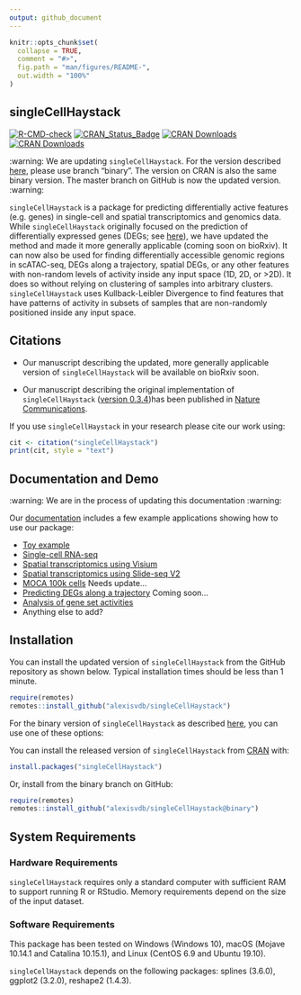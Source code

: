 ```yaml
---
output: github_document
---
```


<!-- README.md is generated from README.Rmd. Please edit that file -->

```r
knitr::opts_chunk$set(
  collapse = TRUE,
  comment = "#>",
  fig.path = "man/figures/README-",
  out.width = "100%"
)
```

## singleCellHaystack

<!-- badges: start -->
  [![R-CMD-check](https://github.com/alexisvdb/singleCellHaystack/actions/workflows/R-CMD-check.yaml/badge.svg)](https://github.com/alexisvdb/singleCellHaystack/actions/workflows/R-CMD-check.yaml)
  [![CRAN_Status_Badge](https://www.r-pkg.org/badges/version/singleCellHaystack)](https://cran.r-project.org/package=singleCellHaystack)
  [![CRAN Downloads](https://cranlogs.r-pkg.org/badges/singleCellHaystack)](https://cran.r-project.org/package=singleCellHaystack)
  [![CRAN Downloads](https://cranlogs.r-pkg.org/badges/grand-total/singleCellHaystack)](https://cran.r-project.org/package=singleCellHaystack)
<!-- badges: end -->

:warning: We are updating `singleCellHaystack`. For the version described [here](https://doi.org/10.1038/s41467-020-17900-3), please use branch "binary". The version on CRAN is also the same binary version. The master branch on GitHub is now the updated version. :warning:

`singleCellHaystack` is a package for predicting differentially active features (e.g. genes) in single-cell and spatial transcriptomics and genomics data. While `singleCellHaystack` originally focused on the prediction of differentially expressed genes (DEGs; see [here](https://doi.org/10.1038/s41467-020-17900-3)), we have updated the method and made it more generally applicable (coming soon on bioRxiv). It can now also be used for finding differentially accessible genomic regions in scATAC-seq, DEGs along a trajectory, spatial DEGs, or any other features with non-random levels of activity inside any input space (1D, 2D, or >2D). It does so without relying on clustering of samples into arbitrary clusters. `singleCellHaystack` uses Kullback-Leibler Divergence to find features that have patterns of activity in subsets of samples that are non-randomly positioned inside any input space.


## Citations

- Our manuscript describing the updated, more generally applicable version of `singleCellHaystack` will be available on bioRxiv soon.

- Our manuscript describing the original implementation of `singleCellHaystack` ([version 0.3.4](https://github.com/alexisvdb/singleCellHaystack/tree/binary))has been published in [Nature Communications](https://doi.org/10.1038/s41467-020-17900-3).

If you use `singleCellHaystack` in your research please cite our work using:

```r
cit <- citation("singleCellHaystack")
print(cit, style = "text")
```


## Documentation and Demo
:warning: We are in the process of updating this documentation :warning:

Our [documentation](https://alexisvdb.github.io/singleCellHaystack/) includes a few example applications showing how to use our package:

- [Toy example](https://alexisvdb.github.io/singleCellHaystack/articles/a01_toy_example.html)
- [Single-cell RNA-seq](https://alexisvdb.github.io/singleCellHaystack/articles/examples/a02_example_scRNAseq.html)
- [Spatial transcriptomics using Visium](https://alexisvdb.github.io/singleCellHaystack/articles/examples/a03_example_spatial_visium.html)
- [Spatial transcriptomics using Slide-seq V2](https://alexisvdb.github.io/singleCellHaystack/articles/examples/a04_example_spatial_slideseqV2.html)
- [MOCA 100k cells](https://alexisvdb.github.io/singleCellHaystack/articles/examples/a05_moca_100k.html) Needs update...
- [Predicting DEGs along a trajectory](https://alexisvdb.github.io/singleCellHaystack/articles/examples/a06_trajectory.html) Coming soon...
- [Analysis of gene set activities](https://alexisvdb.github.io/singleCellHaystack/articles/examples/a07_gene_sets.html)
- Anything else to add?



## Installation

You can install the updated version of `singleCellHaystack` from the GitHub repository as shown below. Typical installation times should be less than 1 minute.

``` r
require(remotes)
remotes::install_github("alexisvdb/singleCellHaystack")
```

For the binary version of `singleCellHaystack` as described [here](https://doi.org/10.1038/s41467-020-17900-3), you can use one of these options:

You can install the released version of `singleCellHaystack` from [CRAN](https://CRAN.R-project.org/package=singleCellHaystack) with:

``` r
install.packages("singleCellHaystack")
```
Or, install from the binary branch on GitHub:

``` r
require(remotes)
remotes::install_github("alexisvdb/singleCellHaystack@binary")
```


## System Requirements

### Hardware Requirements

`singleCellHaystack` requires only a standard computer with sufficient RAM to support running R or RStudio. Memory requirements depend on the size of the input dataset.

### Software Requirements

This package has been tested on Windows (Windows 10), macOS (Mojave 10.14.1 and Catalina 10.15.1), and Linux (CentOS 6.9 and Ubuntu 19.10).

`singleCellHaystack` depends on the following packages: splines (3.6.0), ggplot2 (3.2.0), reshape2 (1.4.3).


